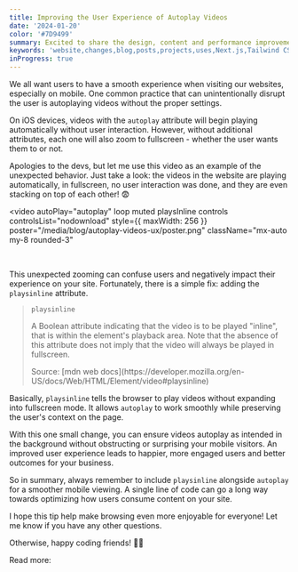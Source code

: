 ```yaml
---
title: Improving the User Experience of Autoplay Videos
date: '2024-01-20'
color: '#7D9499'
summary: Excited to share the design, content and performance improvements
keywords: 'website,changes,blog,posts,projects,uses,Next.js,Tailwind CSS'
inProgress: true
---
```


We all want users to have a smooth experience when visiting our websites, especially on mobile. One common practice that can unintentionally disrupt the user is autoplaying videos without the proper settings.

On iOS devices, videos with the `autoplay` attribute will begin playing automatically without user interaction. However, without additional attributes, each one will also zoom to fullscreen - whether the user wants them to or not.

Apologies to the devs, but let me use this video as an example of the unexpected behavior. Just take a look: the videos in the website are playing automatically, in fullscreen, no user interaction was done, and they are even stacking on top of each other! 😨

<video
  autoPlay="autoplay"
  loop
  muted
  playsInline
  controls
  controlsList="nodownload"
  style={{ maxWidth: 256 }}
  poster="/media/blog/autoplay-videos-ux/poster.png"
  className="mx-auto my-8 rounded-3"
>
  <source
    src="/media/blog/autoplay-videos-ux/bad-behavior.mp4"
    type="video/mp4"
  />
</video>

<br />

This unexpected zooming can confuse users and negatively impact their experience on your site. Fortunately, there is a simple fix: adding the `playsinline` attribute.

> `playsinline`
>
> A Boolean attribute indicating that the video is to be played "inline", that is within the element's playback area. Note that the absence of this attribute does not imply that the video will always be played in fullscreen.
>
> <span className="text-3xs">
>   Source: [mdn web
>   docs](https://developer.mozilla.org/en-US/docs/Web/HTML/Element/video#playsinline)
> </span>

Basically, `playsinline` tells the browser to play videos without expanding into fullscreen mode. It allows `autoplay` to work smoothly while preserving the user's context on the page.

With this one small change, you can ensure videos autoplay as intended in the background without obstructing or surprising your mobile visitors. An improved user experience leads to happier, more engaged users and better outcomes for your business.

So in summary, always remember to include `playsinline` alongside `autoplay` for a smoother mobile viewing. A single line of code can go a long way towards optimizing how users consume content on your site.

I hope this tip help make browsing even more enjoyable for everyone! Let me know if you have any other questions.

Otherwise, happy coding friends! 👨‍💻

<p className="!mt-5 text-md font-manrope font-semibold">Read more:</p>

<Bookmark url="https://developer.mozilla.org/en-US/docs/Web/HTML/Element/video#playsinline" />
<Bookmark url="https://webkit.org/blog/6784/new-video-policies-for-ios/" />
